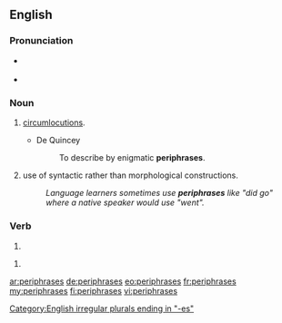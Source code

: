 {{also|périphrases}}
==English==

===Pronunciation===
* {{a|plural of periphrase|verb}} {{IPA|/pəˈrɪfɹeɪzɛz/|lang=en}}
* {{a|plural of periphrasis}} {{IPA|/pəˈrɪfrəːsiz/|lang=en}}

===Noun===
{{head|en|noun plural form}}

# {{plural of|periphrase|lang=en}} [[circumlocutions]].
#* De Quincey
#*: To describe by enigmatic '''periphrases'''.
# {{plural of|periphrasis|lang=en}} use of syntactic rather than morphological constructions.
#: ''Language learners sometimes use '''periphrases''' like "did go" where a native speaker would use "went".''

===Verb===
{{head|en|verb form}}

# {{en-third-person singular of|periphrase}}

# <!-- {{defn|English}} -->
#: <!-- example -->

[[Category:English irregular plurals ending in "-es"]]

[[ar:periphrases]]
[[de:periphrases]]
[[eo:periphrases]]
[[fr:periphrases]]
[[my:periphrases]]
[[fi:periphrases]]
[[vi:periphrases]]